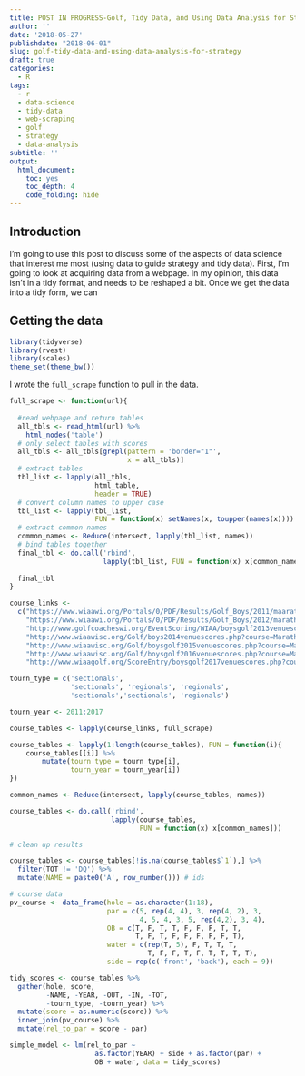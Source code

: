 ```yaml
---
title: POST IN PROGRESS-Golf, Tidy Data, and Using Data Analysis for Strategy
author: ''
date: '2018-05-27'
publishdate: "2018-06-01"
slug: golf-tidy-data-and-using-data-analysis-for-strategy
draft: true
categories:
  - R
tags:
  - r
  - data-science
  - tidy-data
  - web-scraping
  - golf
  - strategy
  - data-analysis
subtitle: ''
output: 
  html_document: 
    toc: yes
    toc_depth: 4
    code_folding: hide
---
```


## Introduction

I'm going to use this post to discuss some of the aspects of data science that interest me most (using data to guide strategy and tidy data). First, I'm going to look at acquiring data from a webpage. In my opinion, this data isn't in a tidy format, and needs to be reshaped a bit. Once we get the data into a tidy form, we can 

## Getting the data

```r
library(tidyverse)
library(rvest)
library(scales)
theme_set(theme_bw())
```

I wrote the `full_scrape` function to pull in the data.

```r
full_scrape <- function(url){
  
  #read webpage and return tables
  all_tbls <- read_html(url) %>%
    html_nodes('table')
  # only select tables with scores
  all_tbls <- all_tbls[grepl(pattern = 'border="1"',
                             x = all_tbls)]
  # extract tables
  tbl_list <- lapply(all_tbls,
                     html_table,
                     header = TRUE)
  # convert column names to upper case
  tbl_list <- lapply(tbl_list, 
                     FUN = function(x) setNames(x, toupper(names(x))))
  # extract common names
  common_names <- Reduce(intersect, lapply(tbl_list, names))
  # bind tables together
  final_tbl <- do.call('rbind', 
                       lapply(tbl_list, FUN = function(x) x[common_names]))
  
  final_tbl
}
```


```r
course_links <- 
  c("https://www.wiaawi.org/Portals/0/PDF/Results/Golf_Boys/2011/maarathonsectional.htm",
    "https://www.wiaawi.org/Portals/0/PDF/Results/Golf_Boys/2012/marathonsectional.htm",
    "http://www.golfcoacheswi.org/EventScoring/WIAA/boysgolf2013venuescores.php?course=Marathon",
    "http://www.wiaawisc.org/Golf/boys2014venuescores.php?course=Marathon+HS",
    "http://www.wiaawisc.org/Golf/boysgolf2015venuescores.php?course=Marathon+High+School",
    "http://www.wiaawisc.org/Golf/boysgolf2016venuescores.php?course=Marathon+HS",
    "http://www.wiaagolf.org/ScoreEntry/boysgolf2017venuescores.php?course=Marathon+HS")

tourn_type = c('sectionals', 
               'sectionals', 'regionals', 'regionals', 
               'sectionals','sectionals', 'regionals')

tourn_year <- 2011:2017

course_tables <- lapply(course_links, full_scrape)

course_tables <- lapply(1:length(course_tables), FUN = function(i){
    course_tables[[i]] %>%
        mutate(tourn_type = tourn_type[i],
               tourn_year = tourn_year[i])
})

common_names <- Reduce(intersect, lapply(course_tables, names))

course_tables <- do.call('rbind',
                         lapply(course_tables, 
                                FUN = function(x) x[common_names]))

# clean up results

course_tables <- course_tables[!is.na(course_tables$`1`),] %>%
  filter(TOT != 'DQ') %>% 
  mutate(NAME = paste0('A', row_number())) # ids


```


```r
# course data
pv_course <- data_frame(hole = as.character(1:18),
                        par = c(5, rep(4, 4), 3, rep(4, 2), 3,
                                4, 5, 4, 3, 5, rep(4,2), 3, 4),
                        OB = c(T, F, T, T, F, F, F, T, T,
                               T, F, T, F, F, F, F, F, T),
                        water = c(rep(T, 5), F, T, T, T,
                                  T, F, F, T, F, T, T, T, T),
                        side = rep(c('front', 'back'), each = 9))

tidy_scores <- course_tables %>%
  gather(hole, score, 
         -NAME, -YEAR, -OUT, -IN, -TOT,
         -tourn_type, -tourn_year) %>%
  mutate(score = as.numeric(score)) %>%
  inner_join(pv_course) %>%
  mutate(rel_to_par = score - par)
```

```r
simple_model <- lm(rel_to_par ~ 
                     as.factor(YEAR) + side + as.factor(par) + 
                     OB + water, data = tidy_scores)
```


